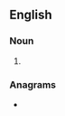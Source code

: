 ==English==

===Noun===
{{head|en|noun form}}

# {{plural of|megaton|lang=en}}

===Anagrams===
* {{anagrams|en|a=aegmnost|amongest|geomants|magnetos|montages|togemans}}